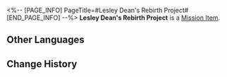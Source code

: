 <%-- [PAGE_INFO]
PageTitle=#Lesley Dean's Rebirth Project#
[END_PAGE_INFO] --%>
{{Item Infobox
|id          = 140410
|image       = Item Lesley Dean's Rebirth Project.png
|type        = Mission Item
|invCategory = Missions
|rarity      = 3
|effect      = 
|description = A petition calling on Lesley Dean's fans to enter the Dreamscape en masse and help him to "be reborn" through the Synesthesia Dreamscape.
}}
'''Lesley Dean's Rebirth Project''' is a [[Mission Item]].

==Other Languages==
{{Other Languages
|en   = Lesley Dean's Rebirth Project
|zhs  = 莱斯利•迪恩重生计划
|zht  = 萊斯利•迪恩重生計畫
|ja   = レスリー・ディーン復活計画
|ko   = 레슬리•딘 부활 계획
|es   = Proyecto de renacimiento de Lesley Dean
|fr   = Projet de renaissance de Lesley&nbsp;Dean
|ru   = Проект возрождения Лесли Дина
|th   = แผนการฟื้นคืนชีพ Lesley Dean
|vi   = Kế Hoạch Tái Sinh Lesley Dean
|de   = Lesley Deans Wiedergeburtsprojekt
|id   = Rencana Kelahiran Kembali Lesley Dean
|pt   = Projeto de Renascimento de Lesley Dean
}}

==Change History==
{{Change History|2.0}}